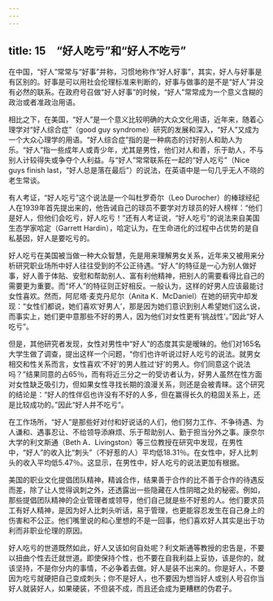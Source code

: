 ```yaml
---
---
---
```

title: 15　“好人吃亏”和“好人不吃亏”
---




在中国，“好人”常常与“好事”并称，习惯地称作“好人好事”，其实，好人与好事是有区别的。好事是可以用社会伦理标准来判断的，好事与做事的是不是“好人”并没有必然的联系。在政府号召做“好人好事”的时候，“好人”常常成为一个意义含糊的政治或者准政治用语。

相比之下，在美国，“好人”是一个意义比较明确的大众文化用语，近年来，随着心理学对“好人综合症”（good guy syndrome）研究的发展和深入，“好人”又成为一个大众心理学的用语。“好人综合症”指的是一种病态的讨好别人和助人为乐。“好人”指一些成年人或青少年，尤其是男性，他们对人和善，乐于助人，不与别人计较得失或争夺个人利益。与“好人”常常联系在一起的“好人吃亏”（Nice guys finish last，“好人总是落在最后”）的说法，在英语中是一句几乎无人不晓的老生常谈。

有人考证，“好人吃亏”这个说法是一个叫杜罗奇尔（Leo Durocher）的棒球经纪人在1939年首先提出来的，他告诫自己的球员不要学对方球员的好人榜样：“他们是好人，但他们会吃亏，好人吃亏！”还有人考证说，“好人吃亏”的说法来自美国生态学家哈定（Garrett Hardin），哈定认为，在生命进化的过程中占优势的是自私基因，好人是要吃亏的。

好人吃亏在美国被当做一种大众智慧，先是用来理解男女关系，近年来又被用来分析研究职业场所中好人往往受到的不公正待遇。“好人”的特征是一心为别人做好事，好人善于体贴、安慰和帮助别人、富有利他精神，把别人的需要看得比自己的需要更为重要。而“坏人”的特征则正好相反。一般认为，这样的好男人应该最能讨女性喜欢。然而，阿尼塔·麦克丹尼尔（Anita K．McDaniel）在她的研究中却发现：“女性们都说，她们喜欢‘好男人’，那是因为她们意识到别人希望她们这么说，而事实上，她们更中意那些不好的男人，因为他们对女性更有‘挑战性’。”因此“好人吃亏”。

但是，其他研究者发现，女性对男性中“好人”的态度其实是暧昧的。他们对165名大学生做了调查，提出这样一个问题，“你们也许听说过好人吃亏的说法。就男女相交和性关系而言，女性喜欢‘不好’的男人胜过‘好’的男人。你们同意这个说法吗？”结果同意的占65％，而有将近三分之一的受访者认为，好男人虽然在性方面对女性缺乏吸引力，但如果女性寻找长期的浪漫关系，则还是会被青睐。这个研究的结论是：“好人的性伴侣也许没有不好的人多，但在赢得长久的稳固关系上，还是比较成功的。”因此“好人并不吃亏”。

在工作场所，“好人”是那些好对付和好说话的人们，他们努力工作、不争待遇、为人谦和、遇事忍让、不给领导添麻烦、乐于帮助别人、勤于担当分外之事。康奈尔大学的利文斯通（Beth A．Livingston）等三位教授在研究中发现，在男性中，“好人”的收入比“刺头”（不好惹的人）平均低18.31％。在女性中，好人比刺头的收入平均低5.47％。这显示，在男性中，好人吃亏的说法更加有根据。

美国的职业文化提倡团队精神，精诚合作，结果善于合作的比不善于合作的待遇反而差，除了让人觉得讽刺之外，还透露出一些隐藏在人性阴暗之处的秘密。例如，那些提倡团队精神的企业管理者或领导，他们自己就是些不好惹的人。他们要求员工有好人精神，是因为好人比刺头听话，易于管理，也更能容忍发生在自己身上的伤害和不公正。他们嘴里说的和心里想的不是一回事，他们喜欢好人其实是出于功利而非职业伦理的原因。

好人吃亏的世道既然如此，好人又该如何自处呢？利文斯通等教授的忠告是，不要以扭曲个性去迁就世道。即使保持个性，也不要在自我利益上妥协，该是你的，就该坚持，不是你分内的事情，不必争着去做。好人是装不出来的。你是好人，不要因为吃亏就硬把自己变成刺头；你不是好人，也不要因为想当好人或别人号召你当好人就装好人，如果硬装，不但装不成，而且还会成为更糟糕的伪君子。